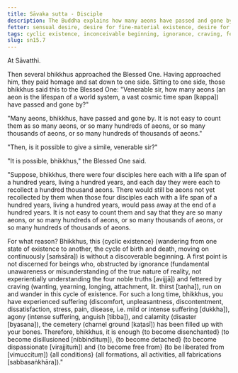 ```yaml
---
title: Sāvaka sutta - Disciple
description: The Buddha explains how many aeons have passed and gone by with a simile of four disciples with a hundred-year lifespan each recollecting a hundred thousand aeons each day and still not being able to count them all.
fetter: sensual desire, desire for fine-material existence, desire for immaterial existence, ignorance
tags: cyclic existence, inconceivable beginning, ignorance, craving, fetter, aeons, simile, disenchantment, detachment, liberation, sn, sn12-21, sn15
slug: sn15.7
---
```


At Sāvatthi.

Then several bhikkhus approached the Blessed One. Having approached him, they paid homage and sat down to one side. Sitting to one side, those bhikkhus said this to the Blessed One: "Venerable sir, how many aeons (an aeon is the lifespan of a world system, a vast cosmic time span [kappa]) have passed and gone by?"

"Many aeons, bhikkhus, have passed and gone by. It is not easy to count them as so many aeons, or so many hundreds of aeons, or so many thousands of aeons, or so many hundreds of thousands of aeons."

"Then, is it possible to give a simile, venerable sir?"

"It is possible, bhikkhus," the Blessed One said.

"Suppose, bhikkhus, there were four disciples here each with a life span of a hundred years, living a hundred years, and each day they were each to recollect a hundred thousand aeons. There would still be aeons not yet recollected by them when those four disciples each with a life span of a hundred years, living a hundred years, would pass away at the end of a hundred years. It is not easy to count them and say that they are so many aeons, or so many hundreds of aeons, or so many thousands of aeons, or so many hundreds of thousands of aeons.

For what reason? Bhikkhus, this \{cyclic existence} (wandering from one state of existence to another, the cycle of birth and death, moving on continuously [saṁsāra]) is without a discoverable beginning. A first point is not discerned for beings who, obstructed by ignorance (fundamental unawareness or misunderstanding of the true nature of reality, not experientially understanding the four noble truths [avijjā]) and fettered by craving (wanting, yearning, longing, attachment, lit. thirst [taṇha]), run on and wander in this cycle of existence. For such a long time, bhikkhus, you have experienced suffering (discomfort, unpleasantness, discontentment, dissatisfaction, stress, pain, disease, i.e. mild or intense suffering [dukkha]), agony (intense suffering, anguish [tibba]), and calamity (disaster [byasana]), the cemetery (charnel ground [kaṭasī]) has been filled up with your bones. Therefore, bhikkhus, it is enough \{to become disenchanted} (to become disillusioned [nibbindituṃ]), \{to become detached} (to become dispassionate [virajjituṁ]) and \{to become free from} (to be liberated from [vimuccituṃ]) \{all conditions} (all formations, all activities, all fabrications [sabbasaṅkhāra])."